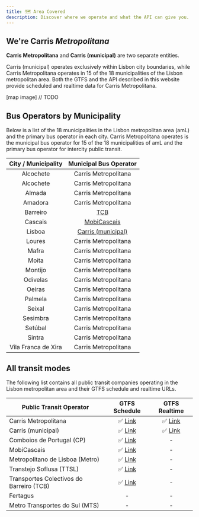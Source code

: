 ```yaml
---
title: 🗺️ Area Covered
description: Discover where we operate and what the API can give you.
---
```


## We're Carris _Metropolitana_

**Carris Metropolitana** and **Carris (municipal)** are two separate entities.

Carris (municipal) operates exclusively within Lisbon city boundaries, while Carris Metropolitana operates in 15 of the 18 municipalities of the Lisbon metropolitan area.
Both the GTFS and the API described in this website provide scheduled and realtime data for Carris Metropolitana.


[map image] // TODO


## Bus Operators by Municipality

Below is a list of the 18 municipalities in the Lisbon metropolitan area (amL) and the primary bus operator in each city.
Carris Metropolitana operates is the municipal bus operator for 15 of the 18 municipalities of amL and the primary bus operator for intercity public transit.

| City / Municipality | Municipal Bus Operator                                                  |
|:-------------------:|:-----------------------------------------------------------------------:|
| Alcochete           | Carris Metropolitana                                                    |
| Alcochete           | Carris Metropolitana                                                    |
| Almada              | Carris Metropolitana                                                    |
| Amadora             | Carris Metropolitana                                                    |
| Barreiro            | [TCB](https://www.tcbarreiro.pt/)                                       |
| Cascais             | [MobiCascais](https://dadosabertos.cascais.pt/dataset/gtfs-mobicascais) |
| Lisboa              | [Carris (municipal)](https://gateway.carris.pt/apiui)                   |
| Loures              | Carris Metropolitana                                                    |
| Mafra               | Carris Metropolitana                                                    |
| Moita               | Carris Metropolitana                                                    |
| Montijo             | Carris Metropolitana                                                    |
| Odivelas            | Carris Metropolitana                                                    |
| Oeiras              | Carris Metropolitana                                                    |
| Palmela             | Carris Metropolitana                                                    |
| Seixal              | Carris Metropolitana                                                    |
| Sesimbra            | Carris Metropolitana                                                    |
| Setúbal             | Carris Metropolitana                                                    |
| Sintra              | Carris Metropolitana                                                    |
| Vila Franca de Xira | Carris Metropolitana                                                    |


## All transit modes

The following list contains all public transit companies operating in the Lisbon metropolitan area and their GTFS schedule and realtime URLs.

| Public Transit Operator                  | GTFS Schedule                                                                | GTFS Realtime                                                |
|------------------------------------------|:----------------------------------------------------------------------------:|:------------------------------------------------------------:|
| Carris Metropolitana                     | ✅ [Link](/gtfs/schedule)                                                    | ✅ [Link](/gtfs/realtime)                                    |
| Carris (municipal)                       | ✅ [Link](https://gateway.carris.pt/apiui)                                   | ✅ [Link](https://gateway.carris.pt/apiui)                   |
| Comboios de Portugal (CP)                | ✅ [Link](https://publico.cp.pt/gtfs/gtfs.zip)                               | -                                                            |
| MobiCascais                              | ✅ [Link](https://dadosabertos.cascais.pt/dataset/gtfs-mobicascais)          | -                                                            |
| Metropolitano de Lisboa (Metro)          | ✅ [Link](https://www.nap-portugal.imt-ip.pt/nap/multimodalsupplydetail/186) | -                                                            |
| Transtejo Soflusa (TTSL)                 | ✅ [Link](https://api.transtejo.pt/files/GTFS.zip)                           | -                                                            |
| Transportes Colectivos do Barreiro (TCB) | ✅ [Link](https://www.tcbarreiro.pt/)                                        | -                                                            |
| Fertagus                                 | -                                                                            | -                                                            |
| Metro Transportes do Sul (MTS)           | -                                                                            | -                                                            |